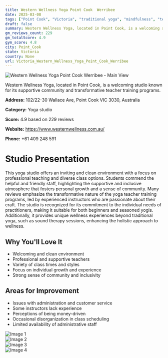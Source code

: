 ```yaml
---
title: Western Wellness Yoga Point Cook  Werribee
date: 2025-03-08
tags: ["Point Cook", "Victoria", "traditional yoga", "mindfulness", "teacher training", "welcoming atmosphere", "professional guidance", "Point Cook"]  
draft: false
summary: Western Wellness Yoga, located in Point Cook, is a welcoming studio known for its supportive community and transformative teacher training programs.
gm_reviews_count: 229
gm_totalScore: 4.9
gym_score: 4.8
city: Point_Cook
state: Victoria
country: None
url: Victoria_Western_Wellness_Yoga_Point_Cook_Werribee
---
```


<div className="aspect-[16/9] relative my-8">
  <img 
    src="https://lh5.googleusercontent.com/p/AF1QipNPzl6oAdoHfTkOgcDvNZTQQTTSIXkD_ea8hZc=w1920-h1080-k-no"
    alt="Western Wellness Yoga Point Cook  Werribee - Main View"
    className="object-cover absolute inset-0 w-full h-full rounded-lg"
  />
</div>

Western Wellness Yoga, located in Point Cook, is a welcoming studio known for its supportive community and transformative teacher training programs.

**Address:** 102/22-30 Wallace Ave, Point Cook VIC 3030, Australia

**Category:** Yoga studio

**Score:** 4.9 based on 229 reviews

**Website:** https://www.westernwellness.com.au/

**Phone:** +61 409 248 591

# Studio Presentation

This yoga studio offers an inviting and clean environment with a focus on professional teaching and diverse class options. Students commend the helpful and friendly staff, highlighting the supportive and inclusive atmosphere that fosters personal growth and a sense of community. Many reviews emphasize the transformative nature of the yoga teacher training programs, led by experienced instructors who are passionate about their craft. The studio is recognized for its commitment to the individual needs of practitioners, making it suitable for both beginners and seasoned yogis. Additionally, it provides unique wellness experiences beyond traditional yoga, such as sound therapy sessions, enhancing the holistic approach to wellness.

## Why You'll Love It

- Welcoming and clean environment
- Professional and supportive teachers
- Variety of class times and styles
- Focus on individual growth and experience
- Strong sense of community and inclusivity

## Areas for Improvement

- Issues with administration and customer service
- Some instructors lack experience
- Perceptions of being money-driven
- Occasional disorganization in class scheduling
- Limited availability of administrative staff

<div className="grid grid-cols-1 xl:grid-cols-2 gap-4 my-8">
<div className="aspect-[4/3] relative"><img src="https://lh5.googleusercontent.com/p/AF1QipPFQBeHwa0IPdISX96ODOPZLwwQHT82dPjlh7E=w1920-h1080-k-no" alt="Image 1" className="object-cover absolute inset-0 w-full h-full rounded-lg" /></div>
<div className="aspect-[4/3] relative"><img src="https://lh5.googleusercontent.com/p/AF1QipMJ78XkhA2y5Mf2T2bw3hLzfjnUZX0-ANcTTY8=w1920-h1080-k-no" alt="Image 2" className="object-cover absolute inset-0 w-full h-full rounded-lg" /></div>
<div className="aspect-[4/3] relative"><img src="https://lh5.googleusercontent.com/p/AF1QipPnMpWpG-UYrM4_gCMThptGTbBu1EtKNg3HRLs=w1920-h1080-k-no" alt="Image 3" className="object-cover absolute inset-0 w-full h-full rounded-lg" /></div>
<div className="aspect-[4/3] relative"><img src="https://lh5.googleusercontent.com/p/AF1QipNO8s-w44vcP_vxCJkMcCl39G-X-SxYwWbjlrk=w1920-h1080-k-no" alt="Image 4" className="object-cover absolute inset-0 w-full h-full rounded-lg" /></div>
</div>